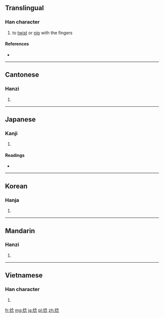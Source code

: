 ==Translingual==

===Han character===
{{Han char|rn=64|rad=手|as=08|sn=11|four=5803<sub>2</sub>|canj=手人戈心 (QOIP)}}

# to [[twist]] or [[nip]] with the fingers

====References====
* {{Han ref|kx=0435.300|dkj=12222|dj=0785.120|hdz=31901.030|uh=637B|ud=25467|bh=B1C9|bd=45513}}

----

==Cantonese==

===Hanzi===
{{yue-hanzi|jyut=|y=nim2, nip6}}

# {{defn|Cantonese|sort=手08}}

----

==Japanese==

===Kanji===
{{ja-kanji|grade=|rs=手08}}

# {{defn|Japanese|sort=手08}}

====Readings====
* {{ja-readings|on=[[ねん]] (nen), [[じょう]] (jō)|kun=[[ひねる]] (hineru), [[ねじる]] (nejiru), [[よじる]] (yojiru)}}

----

==Korean==

===Hanja===
{{ko-hanja|hangeul=념>염, 녑>엽|eumhun=|rv=nyeom>yeom, nyeop>yeop|mr=nyŏm>yŏm, nyŏp>yŏp|y=nyem>yem, nyep>yep}}

# {{defn|Korean|sort=手08}}

----

==Mandarin==

===Hanzi===
{{cmn-hanzi|pin=[[niǎn]] ([[nian3]])|wg=nien<sup>3</sup>}}

# {{defn|Mandarin|sort=手08}}

----

==Vietnamese==

===Han character===
{{vi-hantu|[[niệp]], [[nạm]], [[nắm]], [[ném]], [[niết]], [[niệm]], [[niêm]], [[núm]]|rs=手08}}

# {{defn|Vietnamese|sort=手08}}

[[fr:捻]]
[[mg:捻]]
[[ja:捻]]
[[pl:捻]]
[[zh:捻]]